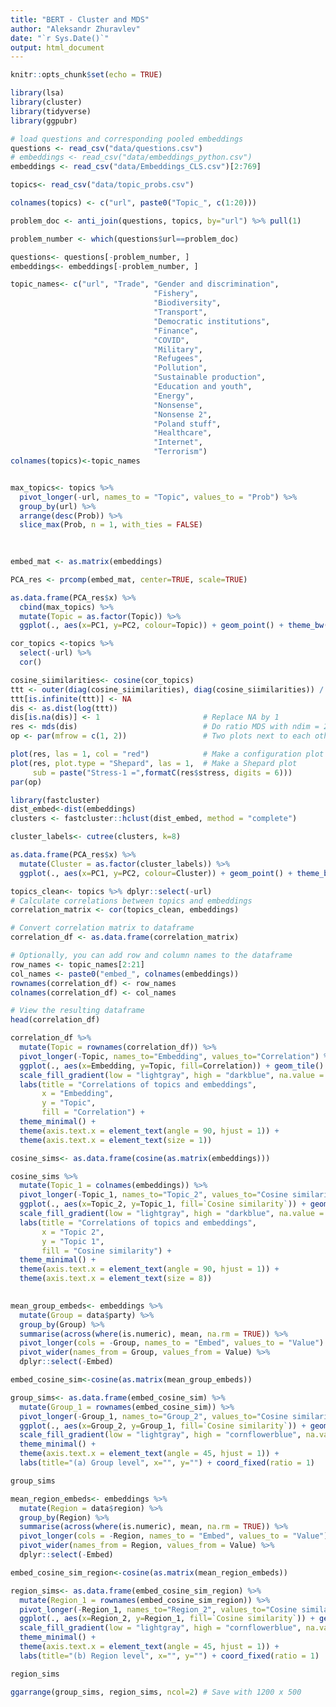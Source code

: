 ---
title: "BERT - Cluster and MDS"
author: "Aleksandr Zhuravlev"
date: "`r Sys.Date()`"
output: html_document
---

```{r setup, include=FALSE}
knitr::opts_chunk$set(echo = TRUE)
```

```{r libraries}
library(lsa)
library(cluster)
library(tidyverse)
library(ggpubr)
```

```{r data, message=FALSE, warning=FALSE}
# load questions and corresponding pooled embeddings
questions <- read_csv("data/questions.csv")
# embeddings <- read_csv("data/embeddings_python.csv")
embeddings <- read_csv("data/Embeddings_CLS.csv")[2:769]

topics<- read_csv("data/topic_probs.csv")

colnames(topics) <- c("url", paste0("Topic_", c(1:20)))

```

```{r smart merge}

problem_doc <- anti_join(questions, topics, by="url") %>% pull(1)

problem_number <- which(questions$url==problem_doc)

questions<- questions[-problem_number, ]
embeddings<- embeddings[-problem_number, ]
```

```{r pre-process topics}

topic_names<- c("url", "Trade", "Gender and discrimination",
                                "Fishery",
                                "Biodiversity",
                                "Transport",
                                "Democratic institutions",
                                "Finance",
                                "COVID",
                                "Military",
                                "Refugees",
                                "Pollution",
                                "Sustainable production",
                                "Education and youth",
                                "Energy",
                                "Nonsense",
                                "Nonsense 2",
                                "Poland stuff",
                                "Healthcare",
                                "Internet",
                                "Terrorism")
colnames(topics)<-topic_names 


max_topics<- topics %>%
  pivot_longer(-url, names_to = "Topic", values_to = "Prob") %>%
  group_by(url) %>%
  arrange(desc(Prob)) %>%
  slice_max(Prob, n = 1, with_ties = FALSE)
  
  
```

```{r train PCA, eval=FALSE}

embed_mat <- as.matrix(embeddings)

PCA_res <- prcomp(embed_mat, center=TRUE, scale=TRUE)

```

```{r visualise PCA, eval=FALSE}
as.data.frame(PCA_res$x) %>%
  cbind(max_topics) %>%
  mutate(Topic = as.factor(Topic)) %>%
  ggplot(., aes(x=PC1, y=PC2, colour=Topic)) + geom_point() + theme_bw() 
```


```{r MDS, eval=FALSE}
cor_topics <-topics %>%
  select(-url) %>%
  cor()

cosine_siimilarities<- cosine(cor_topics)
ttt <- outer(diag(cosine_siimilarities), diag(cosine_siimilarities)) / (cosine_siimilarities * t(cosine_siimilarities))
ttt[is.infinite(ttt)] <- NA
dis <- as.dist(log(ttt)) 
dis[is.na(dis)] <- 1                       # Replace NA by 1
res <- mds(dis)                            # Do ratio MDS with ndim = 2
op <- par(mfrow = c(1, 2))                 # Two plots next to each other

plot(res, las = 1, col = "red")            # Make a configuration plot
plot(res, plot.type = "Shepard", las = 1,  # Make a Shepard plot
     sub = paste("Stress-1 =",formatC(res$stress, digits = 6)))
par(op) 
```


```{r clusters, eval=FALSE}
library(fastcluster)
dist_embed<-dist(embeddings)
clusters <- fastcluster::hclust(dist_embed, method = "complete")
```

```{r visualise clusters, eval=FALSE}
cluster_labels<- cutree(clusters, k=8)

as.data.frame(PCA_res$x) %>%
  mutate(Cluster = as.factor(cluster_labels)) %>%
  ggplot(., aes(x=PC1, y=PC2, colour=Cluster)) + geom_point() + theme_bw() 
```

```{r cor_plot, eval=FALSE}

topics_clean<- topics %>% dplyr::select(-url)
# Calculate correlations between topics and embeddings
correlation_matrix <- cor(topics_clean, embeddings)

# Convert correlation matrix to dataframe
correlation_df <- as.data.frame(correlation_matrix)

# Optionally, you can add row and column names to the dataframe
row_names <- topic_names[2:21]
col_names <- paste0("embed_", colnames(embeddings))
rownames(correlation_df) <- row_names
colnames(correlation_df) <- col_names

# View the resulting dataframe
head(correlation_df)

correlation_df %>%
  mutate(Topic = rownames(correlation_df)) %>%
  pivot_longer(-Topic, names_to="Embedding", values_to="Correlation") %>%
  ggplot(., aes(x=Embedding, y=Topic, fill=Correlation)) + geom_tile() +
  scale_fill_gradient(low = "lightgray", high = "darkblue", na.value = "grey50") +
  labs(title = "Correlations of topics and embeddings",
       x = "Embedding",
       y = "Topic",
       fill = "Correlation") +
  theme_minimal() +
  theme(axis.text.x = element_text(angle = 90, hjust = 1)) +
  theme(axis.text.x = element_text(size = 1))
```
```{r plot cosine similarities, eval=FALSE}
cosine_sims<- as.data.frame(cosine(as.matrix(embeddings))) 

cosine_sims %>%
  mutate(Topic_1 = colnames(embeddings)) %>%
  pivot_longer(-Topic_1, names_to="Topic_2", values_to="Cosine similarity") %>%
  ggplot(., aes(x=Topic_2, y=Topic_1, fill=`Cosine similarity`)) + geom_tile() +
  scale_fill_gradient(low = "lightgray", high = "darkblue", na.value = "grey50") +
  labs(title = "Correlations of topics and embeddings",
       x = "Topic 2",
       y = "Topic 1",
       fill = "Cosine similarity") +
  theme_minimal() +
  theme(axis.text.x = element_text(angle = 90, hjust = 1)) +
  theme(axis.text.x = element_text(size = 8))
  
```
```{r Summed Embeddings - Groups}
mean_group_embeds<- embeddings %>%
  mutate(Group = data$party) %>%
  group_by(Group) %>%
  summarise(across(where(is.numeric), mean, na.rm = TRUE)) %>%
  pivot_longer(cols = -Group, names_to = "Embed", values_to = "Value") %>%
  pivot_wider(names_from = Group, values_from = Value) %>%
  dplyr::select(-Embed)

```

```{r cosine_similarities - Groups}
embed_cosine_sim<-cosine(as.matrix(mean_group_embeds))

group_sims<- as.data.frame(embed_cosine_sim) %>%
  mutate(Group_1 = rownames(embed_cosine_sim)) %>%
  pivot_longer(-Group_1, names_to="Group_2", values_to="Cosine similarity") %>%
  ggplot(., aes(x=Group_2, y=Group_1, fill=`Cosine similarity`)) + geom_tile() +
  scale_fill_gradient(low = "lightgray", high = "cornflowerblue", na.value = "grey50") +
  theme_minimal() +
  theme(axis.text.x = element_text(angle = 45, hjust = 1)) +
  labs(title="(a) Group level", x="", y="") + coord_fixed(ratio = 1)

group_sims
```

```{r Summed Embeddings - Region}
mean_region_embeds<- embeddings %>%
  mutate(Region = data$region) %>%
  group_by(Region) %>%
  summarise(across(where(is.numeric), mean, na.rm = TRUE)) %>%
  pivot_longer(cols = -Region, names_to = "Embed", values_to = "Value") %>%
  pivot_wider(names_from = Region, values_from = Value) %>%
  dplyr::select(-Embed)

```

```{r cosine_similarities - Region}
embed_cosine_sim_region<-cosine(as.matrix(mean_region_embeds))

region_sims<- as.data.frame(embed_cosine_sim_region) %>%
  mutate(Region_1 = rownames(embed_cosine_sim_region)) %>%
  pivot_longer(-Region_1, names_to="Region_2", values_to="Cosine similarity") %>%
  ggplot(., aes(x=Region_2, y=Region_1, fill=`Cosine similarity`)) + geom_tile() +
  scale_fill_gradient(low = "lightgray", high = "cornflowerblue", na.value = "grey50") +
  theme_minimal() +
  theme(axis.text.x = element_text(angle = 45, hjust = 1)) +
  labs(title="(b) Region level", x="", y="") + coord_fixed(ratio = 1)

region_sims
```


```{r similarities combined}
ggarrange(group_sims, region_sims, ncol=2) # Save with 1200 x 500
```